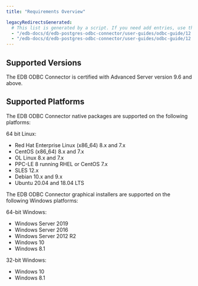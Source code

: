 ```yaml
---
title: "Requirements Overview"

legacyRedirectsGenerated:
  # This list is generated by a script. If you need add entries, use the `legacyRedirects` key.
  - "/edb-docs/d/edb-postgres-odbc-connector/user-guides/odbc-guide/12.2.0.2/requirements_overview.html"
  - "/edb-docs/d/edb-postgres-odbc-connector/user-guides/odbc-guide/12.2.0.1/requirements_overview.html"
---
```


## Supported Versions

The EDB ODBC Connector is certified with Advanced Server version 9.6 and above.

## Supported Platforms

The EDB ODBC Connector native packages are supported on the following platforms:

64 bit Linux:

-   Red Hat Enterprise Linux (x86_64) 8.x and 7.x
-   CentOS (x86_64) 8.x and 7.x
-   OL Linux 8.x and 7.x
-   PPC-LE 8 running RHEL or CentOS 7.x
-   SLES 12.x
-   Debian 10.x and 9.x
-   Ubuntu 20.04 and 18.04 LTS

The EDB ODBC Connector graphical installers are supported on the following Windows platforms:

64-bit Windows:

-   Windows Server 2019
-   Windows Server 2016
-   Windows Server 2012 R2
-   Windows 10
-   Windows 8.1

32-bit Windows:

-   Windows 10
-   Windows 8.1
